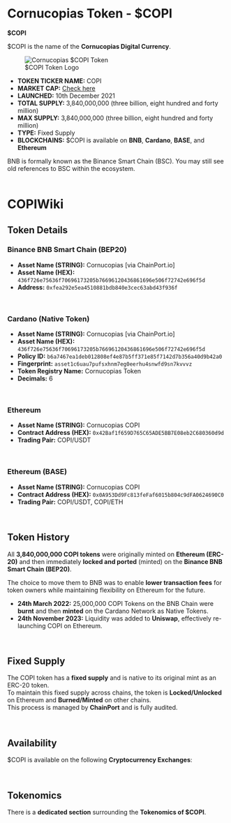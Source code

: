 
# Cornucopias Token - $COPI  

**$COPI**  

$COPI is the name of the **Cornucopias Digital Currency**.  

<figure className="img-center">
  <img src="/images/token/copi-token.avif" alt="Cornucopias $COPI Token" />
  <figcaption>$COPI Token Logo</figcaption>
</figure>

- **TOKEN TICKER NAME:** COPI  
- **MARKET CAP:** [Check here](https://coinmarketcap.com/currencies/cornucopias/)  
- **LAUNCHED:** 10th December 2021  
- **TOTAL SUPPLY:** 3,840,000,000 (three billion, eight hundred and forty million)  
- **MAX SUPPLY:** 3,840,000,000 (three billion, eight hundred and forty million)  
- **TYPE:** Fixed Supply  
- **BLOCKCHAINS:** $COPI is available on **BNB**, **Cardano**, **BASE**, and **Ethereum**  

<div className="note-box">
  BNB is formally known as the Binance Smart Chain (BSC). You may still see old references to BSC within the ecosystem.
</div>  

</br>

# COPIWiki  

## Token Details  

### Binance BNB Smart Chain (BEP20)  

- **Asset Name (STRING):** Cornucopias [via ChainPort.io]  
- **Asset Name (HEX):** `436f726e75636f70696173205b76696120436861696e506f72742e696f5d`  
- **Address:** `0xfea292e5ea4510881bdb840e3cec63abd43f936f`  

</br>


### Cardano (Native Token)  

- **Asset Name (STRING):** Cornucopias [via ChainPort.io]  
- **Asset Name (HEX):** `436f726e75636f70696173205b76696120436861696e506f72742e696f5d`  
- **Policy ID:** `b6a7467ea1deb012808ef4e87b5ff371e85f7142d7b356a40d9b42a0`  
- **Fingerprint:** `asset1c6uau7pufsxhnm7eg0eerhu4snwfd9sn7kvvvz`  
- **Token Registry Name:** Cornucopias Token  
- **Decimals:** 6  

</br>


### Ethereum  

- **Asset Name (STRING):** Cornucopias COPI  
- **Contract Address (HEX):** `0x42Baf1f659D765C65ADE5BB7E08eb2C680360d9d`  
- **Trading Pair:** COPI/USDT  

</br>


### Ethereum (BASE)  

- **Asset Name (STRING):** Cornucopias COPI  
- **Contract Address (HEX):** `0x0A953Dd9Fc813feFaf6015b804c9dFA0624690C0`  
- **Trading Pair:** COPI/USDT, COPI/ETH  

</br>

## Token History  

All **3,840,000,000 COPI tokens** were originally minted on **Ethereum (ERC-20)** and then immediately **locked and ported** (minted) on the **Binance BNB Smart Chain (BEP20)**.  

The choice to move them to BNB was to enable **lower transaction fees** for token owners while maintaining flexibility on Ethereum for the future.  

- **24th March 2022:** 25,000,000 COPI Tokens on the BNB Chain were **burnt** and then **minted** on the Cardano Network as Native Tokens.  
- **24th November 2023:** Liquidity was added to **Uniswap**, effectively re-launching COPI on Ethereum.  

</br>

## Fixed Supply  

The COPI token has a **fixed supply** and is native to its original mint as an ERC-20 token.  
To maintain this fixed supply across chains, the token is **Locked/Unlocked** on Ethereum and **Burned/Minted** on other chains.  
This process is managed by **ChainPort** and is fully audited.  

</br>

## Availability  

$COPI is available on the following **Cryptocurrency Exchanges**:  


</br>

## Tokenomics  

There is a **dedicated section** surrounding the **Tokenomics of $COPI**.  
